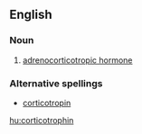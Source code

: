 ==English==

===Noun===
{{en-noun|s|-}}

#{{hormone}} [[adrenocorticotropic hormone]]

===Alternative spellings===
* [[corticotropin]]

[[hu:corticotrophin]]